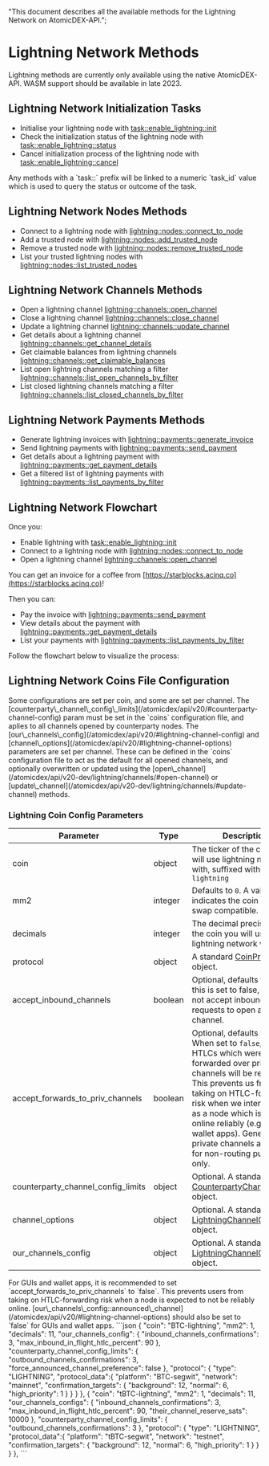  "This document describes all the available methods for the Lightning Network on AtomicDEX-API.";


# Lightning Network Methods

<Note>
  Lightning methods are currently only available using the native AtomicDEX-API.
  WASM support should be available in late 2023.
</Note>

## Lightning Network Initialization Tasks

*   Initialise your lightning node with [task::enable\_lightning::init](/atomicdex/api/v20-dev/lightning/activation/#initialize-lightning)
*   Check the initialization status of the lightning node with [task::enable\_lightning::status](/atomicdex/api/v20-dev/lightning/activation/#initialization-status)
*   Cancel initialization process of the lightning node with [task::enable\_lightning::cancel](/atomicdex/api/v20-dev/lightning/activation/#cancel-initialization)

<Note>
  Any methods with a `task::` prefix will be linked to a numeric `task_id` value
  which is used to query the status or outcome of the task.
</Note>

## Lightning Network Nodes Methods

*   Connect to a lightning node with [lightning::nodes::connect\_to\_node](/atomicdex/api/v20-dev/lightning/nodes/#connect-to-node)
*   Add a trusted node with [lightning::nodes::add\_trusted\_node](/atomicdex/api/v20-dev/lightning/nodes/#add-trusted-node)
*   Remove a trusted node with [lightning::nodes::remove\_trusted\_node](/atomicdex/api/v20-dev/lightning/nodes/#remove-trusted-node)
*   List your trusted lightning nodes with [lightning::nodes::list\_trusted\_nodes](/atomicdex/api/v20-dev/lightning/nodes/#list-trusted-nodes)

## Lightning Network Channels Methods

*   Open a lightning channel [lightning::channels::open\_channel](/atomicdex/api/v20-dev/lightning/channels/#open-channel)
*   Close a lightning channel [lightning::channels::close\_channel](/atomicdex/api/v20-dev/lightning/channels/#close-channel)
*   Update a lightning channel [lightning::channels::update\_channel](/atomicdex/api/v20-dev/lightning/channels/#update-channel)
*   Get details about a lightning channel [lightning::channels::get\_channel\_details](/atomicdex/api/v20-dev/lightning/channels/#get-channel-details)
*   Get claimable balances from lightning channels [lightning::channels::get\_claimable\_balances](/atomicdex/api/v20-dev/lightning/channels/#get-claimable-balances)
*   List open lightning channels matching a filter [lightning::channels::list\_open\_channels\_by\_filter](/atomicdex/api/v20-dev/lightning/channels/#list-open-channels-by-filter)
*   List closed lightning channels matching a filter [lightning::channels::list\_closed\_channels\_by\_filter](/atomicdex/api/v20-dev/lightning/channels/#list-closed-channels-by-filter)

## Lightning Network Payments Methods

*   Generate lightning invoices with [lightning::payments::generate\_invoice](/atomicdex/api/v20-dev/lightning/payments/#generate-invoice)
*   Send lightning payments with [lightning::payments::send\_payment](/atomicdex/api/v20-dev/lightning/payments/#send-payment)
*   Get details about a lightning payment with [lightning::payments::get\_payment\_details](/atomicdex/api/v20-dev/lightning/payments/#get-payment-details)
*   Get a filtered list of lightning payments with [lightning::payments::list\_payments\_by\_filter](/atomicdex/api/v20-dev/lightning/payments/#list-payments-by-filter)

## Lightning Network Flowchart

Once you:

*   Enable lightning with [task::enable\_lightning::init](/atomicdex/api/v20-dev/lightning/activation/#initialize-lightning)
*   Connect to a lightning node with [lightning::nodes::connect\_to\_node](/atomicdex/api/v20-dev/lightning/nodes/#connect-to-node)
*   Open a lightning channel [lightning::channels::open\_channel](/atomicdex/api/v20-dev/lightning/channels/#open-channel)

You can get an invoice for a coffee from [https://starblocks.acinq.co](https://starblocks.acinq.co)!

Then you can:

*   Pay the invoice with [lightning::payments::send\_payment](/atomicdex/api/v20-dev/lightning/payments/#send-payment)
*   View details about the payment with [lightning::payments::get\_payment\_details](/atomicdex/api/v20-dev/lightning/payments/#get-payment-details)
*   List your payments with [lightning::payments::list\_payments\_by\_filter](/atomicdex/api/v20-dev/lightning/payments/#list-payments-by-filter)

Follow the flowchart below to visualize the process:

<OptimizedImage src={lightningflowchart} classNaming="w-full" alt="Lighning Network Flowchart" />

## Lightning Network Coins File Configuration

<Note>
  Some configurations are set per coin, and some are set per channel. The
  [counterparty\_channel\_config\_limits](/atomicdex/api/v20/#counterparty-channel-config)
  param must be set in the `coins` configuration file, and aplies to all
  channels opened by counterparty nodes. The
  [our\_channels\_config](/atomicdex/api/v20/#lightning-channel-config) and
  [channel\_options](/atomicdex/api/v20/#lightning-channel-options) parameters
  are set per channel. These can be defined in the `coins` configuration file to
  act as the default for all opened channels, and optionally overwritten or
  updated using the
  [open\_channel](/atomicdex/api/v20-dev/lightning/channels/#open-channel) or
  [update\_channel](/atomicdex/api/v20-dev/lightning/channels/#update-channel)
  methods.
</Note>

### Lightning Coin Config Parameters

| Parameter                             | Type    | Description                                                                                                                                                                                                                                                                                                                                    |
| ------------------------------------- | ------- | ---------------------------------------------------------------------------------------------------------------------------------------------------------------------------------------------------------------------------------------------------------------------------------------------------------------------------------------------- |
| coin                                  | object  | The ticker of the coin you will use lightning network with, suffixed with `-lightning`                                                                                                                                                                                                                                                         |
| mm2                                   | integer | Defaults to `0`. A value of `1`, indicates the coin is atomic swap compatible.                                                                                                                                                                                                                                                                 |
| decimals                              | integer | The decimal precision of the coin you will use the lightning network with.                                                                                                                                                                                                                                                                     |
| protocol                              | object  | A standard [CoinProtocol](/atomicdex/api/v20/#coin-protocol) object.                                                                                                                                                                                                                                                                           |
| accept\_inbound\_channels             | boolean | Optional, defaults to `true`. If this is set to false, we do not accept inbound requests to open a new channel.                                                                                                                                                                                                                                |
| accept\_forwards\_to\_priv\_channels  | boolean | Optional, defaults to `false`. When set to `false`, any HTLCs which were to be forwarded over private channels will be rejected. This prevents us from taking on HTLC-forwarding risk when we intend to run as a node which is not online reliably (e.g. GUI wallet apps). Generally, private channels are used for non-routing purposes only. |
| counterparty\_channel\_config\_limits | object  | Optional. A standard [CounterpartyChannelConfig](/atomicdex/api/v20/#counterparty-channel-config) object.                                                                                                                                                                                                                                      |
| channel\_options                      | object  | Optional. A standard [LightningChannelOptions](/atomicdex/api/v20/#lightning-channel-options) object.                                                                                                                                                                                                                                          |
| our\_channels\_config                 | object  | Optional. A standard [LightningChannelConfig](/atomicdex/api/v20/#lightning-channel-config) object.                                                                                                                                                                                                                                            |

<Note>
  For GUIs and wallet apps, it is recommended to set
  `accept_forwards_to_priv_channels` to `false`. This prevents users from taking
  on HTLC-forwarding risk when a node is expected to not be reliably online.
  [our\_channels\_config::announced\_channel](/atomicdex/api/v20/#lightning-channel-options)
  should also be set to `false` for GUIs and wallet apps.
</Note>

<CollapsibleSection expandedText="Hide Example Config" collapsedText="Show Example Config">
  ```json
    {
      "coin": "BTC-lightning",
      "mm2": 1,
      "decimals": 11,
      "our_channels_config": {
          "inbound_channels_confirmations": 3,
          "max_inbound_in_flight_htlc_percent": 90
      },
      "counterparty_channel_config_limits": {
          "outbound_channels_confirmations": 3,
          "force_announced_channel_preference": false
      },
      "protocol": {
          "type": "LIGHTNING",
          "protocol_data":{
              "platform": "BTC-segwit",
              "network": "mainnet",
              "confirmation_targets": {
                  "background": 12,
                  "normal": 6,
                  "high_priority": 1
              }
          }
      }
    },
    {
      "coin": "tBTC-lightning",
      "mm2": 1,
      "decimals": 11,
      "our_channels_configs": {
          "inbound_channels_confirmations": 3,
          "max_inbound_in_flight_htlc_percent": 90,
          "their_channel_reserve_sats": 10000
      },
      "counterparty_channel_config_limits": { 
          "outbound_channels_confirmations": 3
      },
      "protocol": {
          "type": "LIGHTNING",
          "protocol_data":{
              "platform": "tBTC-segwit",
              "network": "testnet",
              "confirmation_targets": {
                  "background": 12,
                  "normal": 6,
                  "high_priority": 1
              }
          }
      }
    },
  ```
</CollapsibleSection>
